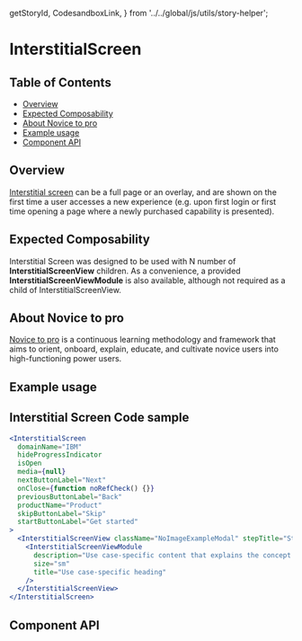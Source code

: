   getStoryId,
  CodesandboxLink,
} from '../../global/js/utils/story-helper';

<Meta title="Interstitial Screen" component={InterstitialScreen} />

# InterstitialScreen

## Table of Contents

- [Overview](#overview)
- [Expected Composability](#expected-composability)
- [About Novice to pro](#about-novice-to-pro)
- [Example usage](#example-usage)
- [Component API](#component-api)

## Overview

[Interstitial screen](https://pages.github.ibm.com/cdai-design/pal/components/onboarding/interstitial/usage)
can be a full page or an overlay, and are shown on the first time a user
accesses a new experience (e.g. upon first login or first time opening a page
where a newly purchased capability is presented).

## Expected Composability

Interstitial Screen was designed to be used with N number of
**InterstitialScreenView** children. As a convenience, a provided
**InterstitialScreenViewModule** is also available, although not required as a
child of InterstitialScreenView.

## About Novice to pro

[Novice to pro](https://pages.github.ibm.com/security/security-design/teams-across-security/novice-to-pro/overview/)
is a continuous learning methodology and framework that aims to orient, onboard,
explain, educate, and cultivate novice users into high-functioning power users.

## Example usage

<Canvas>
  <Story
    id={getStoryId(InterstitialScreen.displayName, 'interstitial-screen-modal')}
  />
</Canvas>

## Interstitial Screen Code sample

```jsx
<InterstitialScreen
  domainName="IBM"
  hideProgressIndicator
  isOpen
  media={null}
  nextButtonLabel="Next"
  onClose={function noRefCheck() {}}
  previousButtonLabel="Back"
  productName="Product"
  skipButtonLabel="Skip"
  startButtonLabel="Get started"
>
  <InterstitialScreenView className="NoImageExampleModal" stepTitle="Step 1">
    <InterstitialScreenViewModule
      description="Use case-specific content that explains the concept. Use case-specific content that explains the concept. Use case-specific content that explains the concept. Use case-specific content that explains the concept."
      size="sm"
      title="Use case-specific heading"
    />
  </InterstitialScreenView>
</InterstitialScreen>
```

## Component API

<ArgsTable />
